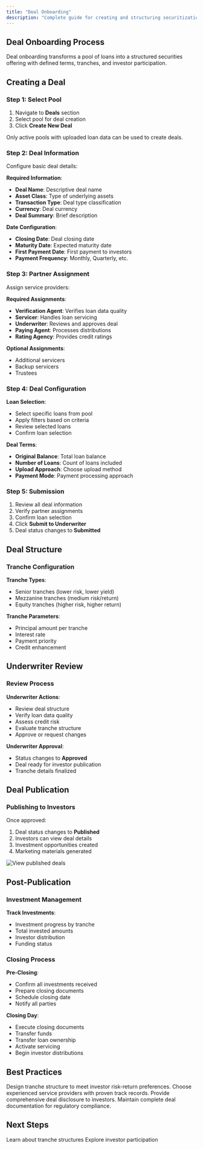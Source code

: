 ```yaml
---
title: "Deal Onboarding"
description: "Complete guide for creating and structuring securitization deals"
---
```


## Deal Onboarding Process

Deal onboarding transforms a pool of loans into a structured securities offering with defined terms, tranches, and investor participation.

## Creating a Deal

### Step 1: Select Pool

1. Navigate to **Deals** section
2. Select pool for deal creation
3. Click **Create New Deal**

<Note>
Only active pools with uploaded loan data can be used to create deals.
</Note>

### Step 2: Deal Information

Configure basic deal details:

**Required Information**:
- **Deal Name**: Descriptive deal name
- **Asset Class**: Type of underlying assets
- **Transaction Type**: Deal type classification
- **Currency**: Deal currency
- **Deal Summary**: Brief description

**Date Configuration**:
- **Closing Date**: Deal closing date
- **Maturity Date**: Expected maturity date
- **First Payment Date**: First payment to investors
- **Payment Frequency**: Monthly, Quarterly, etc.

### Step 3: Partner Assignment

Assign service providers:

**Required Assignments**:
- **Verification Agent**: Verifies loan data quality
- **Servicer**: Handles loan servicing
- **Underwriter**: Reviews and approves deal
- **Paying Agent**: Processes distributions
- **Rating Agency**: Provides credit ratings

**Optional Assignments**:
- Additional servicers
- Backup servicers
- Trustees

### Step 4: Deal Configuration

**Loan Selection**:
- Select specific loans from pool
- Apply filters based on criteria
- Review selected loans
- Confirm loan selection

**Deal Terms**:
- **Original Balance**: Total loan balance
- **Number of Loans**: Count of loans included
- **Upload Approach**: Choose upload method
- **Payment Mode**: Payment processing approach

### Step 5: Submission

1. Review all deal information
2. Verify partner assignments
3. Confirm loan selection
4. Click **Submit to Underwriter**
5. Deal status changes to **Submitted**

## Deal Structure

### Tranche Configuration

**Tranche Types**:
- Senior tranches (lower risk, lower yield)
- Mezzanine tranches (medium risk/return)
- Equity tranches (higher risk, higher return)

**Tranche Parameters**:
- Principal amount per tranche
- Interest rate
- Payment priority
- Credit enhancement

## Underwriter Review

### Review Process

**Underwriter Actions**:
- Review deal structure
- Verify loan data quality
- Assess credit risk
- Evaluate tranche structure
- Approve or request changes

**Underwriter Approval**:
- Status changes to **Approved**
- Deal ready for investor publication
- Tranche details finalized

## Deal Publication

### Publishing to Investors

Once approved:
1. Deal status changes to **Published**
2. Investors can view deal details
3. Investment opportunities created
4. Marketing materials generated

<Image src="/images/lenderOppurtunitiesSection.png" title="Deal Investment Opportunities" alt="View published deals" />

## Post-Publication

### Investment Management

**Track Investments**:
- Investment progress by tranche
- Total invested amounts
- Investor distribution
- Funding status

### Closing Process

**Pre-Closing**:
- Confirm all investments received
- Prepare closing documents
- Schedule closing date
- Notify all parties

**Closing Day**:
- Execute closing documents
- Transfer funds
- Transfer loan ownership
- Activate servicing
- Begin investor distributions

## Best Practices

<Accordion>
<AccordionItem title="Deal Structure">
Design tranche structure to meet investor risk-return preferences.
</AccordionItem>

<AccordionItem title="Partner Selection">
Choose experienced service providers with proven track records.
</AccordionItem>

<AccordionItem title="Disclosure">
Provide comprehensive deal disclosure to investors.
</AccordionItem>

<AccordionItem title="Documentation">
Maintain complete deal documentation for regulatory compliance.
</AccordionItem>
</Accordion>

## Next Steps

<Card title="Tranche Management" icon="sitemap" href="/user-guide/securitization/tranche-management">
  Learn about tranche structures
</Card>

<Card title="Investment Management" icon="hand-holding-usd" href="/user-guide/securitization/investment-management">
  Explore investor participation
</Card>
